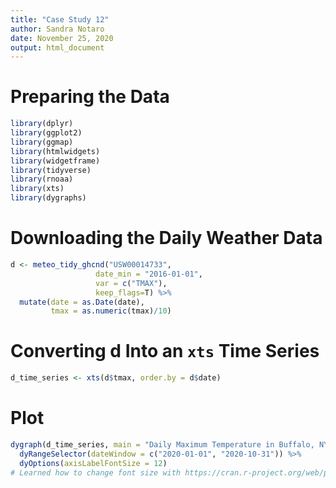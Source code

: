 ```yaml
---
title: "Case Study 12"
author: Sandra Notaro
date: November 25, 2020
output: html_document
---
```


# Preparing the Data
```r
library(dplyr)
library(ggplot2)
library(ggmap)
library(htmlwidgets)
library(widgetframe)
library(tidyverse)
library(rnoaa)
library(xts)
library(dygraphs)
```

# Downloading the Daily Weather Data
```r
d <- meteo_tidy_ghcnd("USW00014733",
                   date_min = "2016-01-01", 
                   var = c("TMAX"),
                   keep_flags=T) %>% 
  mutate(date = as.Date(date), 
         tmax = as.numeric(tmax)/10)
```

# Converting d Into an `xts` Time Series
```r
d_time_series <- xts(d$tmax, order.by = d$date)
```

# Plot
```r
dygraph(d_time_series, main = "Daily Maximum Temperature in Buffalo, NY") %>%
  dyRangeSelector(dateWindow = c("2020-01-01", "2020-10-31")) %>%
  dyOptions(axisLabelFontSize = 12)
# Learned how to change font size with https://cran.r-project.org/web/packages/dygraphs/dygraphs.pdf and https://www.rdocumentation.org/packages/dygraphs/versions/1.1.1.6/topics/dyAxis
```